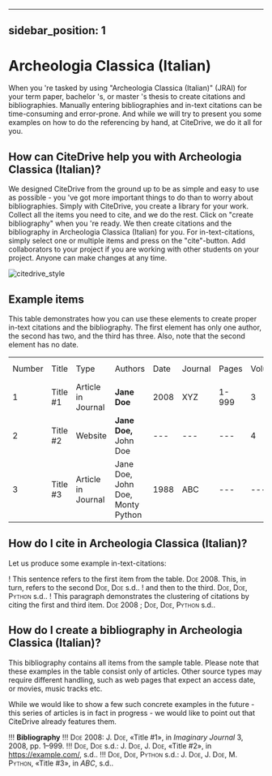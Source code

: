 
---
sidebar_position: 1
---

# Archeologia Classica (Italian)

When you 're tasked by using "Archeologia Classica (Italian)" (JRAI) for your term paper, bachelor 's, or master 's thesis to create citations and bibliographies.
Manually entering bibliographies and in-text citations can be time-consuming and error-prone. And while we will try to present you some examples on how to do the referencing by hand, at CiteDrive, we do it all for you.

<!---
## About  Archeologia Classica (Italian)

* Title: Archeologia Classica (Italian)
* Short Title (Id): JRAI)
* Authors: Archeologia Classica (Italian)
* Download: Archeologia Classica (Italian)
 --->

## How can CiteDrive help you with Archeologia Classica (Italian)?

We designed CiteDrive from the ground up to be as simple and easy to use as possible - you 've got more important things to do than to worry about bibliographies. Simply with CiteDrive, you create a library for your work. Collect all the items you need to cite, and we do the rest. Click on "create bibliography" when you 're ready. We then create citations and the bibliography in Archeologia Classica (Italian) for you. For in-text-citations, simply select one or multiple items and press on the "cite"-button. Add collaborators to your project if you are working with other students on your project. Anyone can make changes at any time.


![citedrive_style](images/archeologia-classica-italian.svg "Choose Archeologia Classica (Italian) in the CiteDrive App")


## Example items

This table demonstrates how you can use these elements to create proper in-text citations and the bibliography. The first element has only one author, the second has two, and the third has three. Also, note that the second element has no date.


<table>
  <tr>
   <td>Number
   </td>
   <td>Title
   </td>
   <td>Type
   </td>
   <td>Authors
   </td>
   <td>Date
   </td>
   <td>Journal
   </td>
   <td>Pages
   </td>
   <td>Volume
   </td>
   <td>Issue
   </td>
   <td>Access Date
   </td>
  </tr>
  <tr>
   <td>1
   </td>
   <td>Title #1
   </td>
   <td>Article in Journal
   </td>
   <td><strong>Jane Doe</strong>
   </td>
   <td>2008
   </td>
   <td>XYZ
   </td>
   <td>1-999
   </td>
   <td>3
   </td>
   <td>2
   </td>
   <td>--
   </td>
  </tr>
  <tr>
   <td>
2
   </td>
   <td>Title #2
   </td>
   <td>Website
   </td>
   <td><strong>Jane Doe, </strong>John Doe
   </td>
   <td>---
   </td>
   <td>---
   </td>
   <td>---
   </td>
   <td>4
   </td>
   <td>---
   </td>
   <td>2020-05-01
   </td>
  </tr>
  <tr>
   <td>3
   </td>
   <td>Title #3
   </td>
   <td>Article in Journal
   </td>
   <td>Jane Doe, John Doe, Monty Python
   </td>
   <td>1988
   </td>
   <td>ABC
   </td>
   <td>---
   </td>
   <td>---
   </td>
   <td>16
   </td>
   <td>---
   </td>
  </tr>
</table>



## How do I cite in  Archeologia Classica (Italian)?

Let us produce some example in-text-citations:

! This sentence refers to the first item from the table. <span style="font-variant:small-caps;">Doe</span> 2008. This, in turn, refers to the second <span style="font-variant:small-caps;">Doe, Doe</span> s.d..
! and then to the third.  <span style="font-variant:small-caps;">Doe, Doe, Python</span> s.d..
! This paragraph demonstrates the clustering of citations by citing the first and third item. <span style="font-variant:small-caps;">Doe</span> 2008 ; <span style="font-variant:small-caps;">Doe, Doe, Python</span> s.d..



## How do I create a bibliography in Archeologia Classica (Italian)?

This bibliography contains all items from the sample table. Please note that these examples in the table consist only of articles. Other source types may require different handling, such as web pages that expect an access date, or movies, music tracks etc.

While we would like to show a few such concrete examples in the future - this series of articles is in fact in progress - we would like to point out that CiteDrive already features them.


!!! **Bibliography**
!!! <span style="font-variant:small-caps;">Doe</span> 2008: <span style="font-variant:small-caps;">J. Doe</span>, «Title #1», in <i>Imaginary Journal</i> 3, 2008, pp. 1–999.
!!! <span style="font-variant:small-caps;">Doe, Doe</span> s.d.: <span style="font-variant:small-caps;">J. Doe, J. Doe</span>, «Title #2», in <https://example.com/>, s.d..
!!! <span style="font-variant:small-caps;">Doe, Doe, Python</span> s.d.: <span style="font-variant:small-caps;">J. Doe, J. Doe, M. Python</span>, «Title #3», in <i>ABC</i>, s.d..


```
        